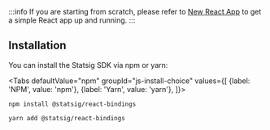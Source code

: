 
:::info
If you are starting from scratch, please refer to [New React App](https://create-react-app.dev/docs/getting-started/) to get a simple React app up and running.
:::


## Installation

You can install the Statsig SDK via npm or yarn:

<Tabs
  defaultValue="npm"
  groupId="js-install-choice"
  values={[
    {label: 'NPM', value: 'npm'},
    {label: 'Yarn', value: 'yarn'},
  ]}>

  <TabItem value="npm">

```shell
npm install @statsig/react-bindings
```

  </TabItem>
  <TabItem value="yarn">

```shell
yarn add @statsig/react-bindings
```

  </TabItem>
</Tabs>

